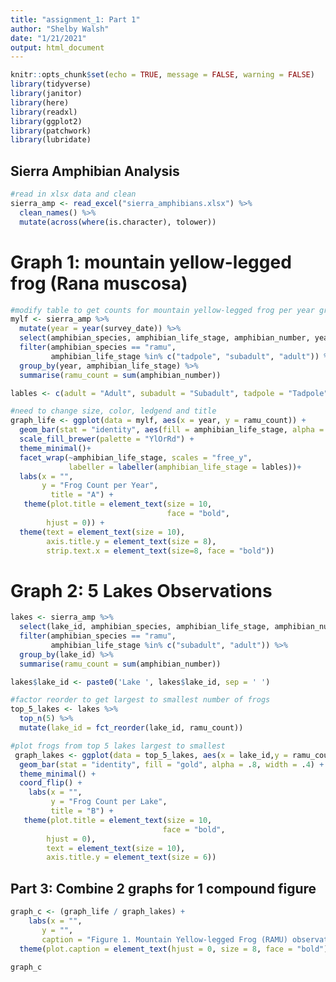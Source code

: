 ```yaml
---
title: "assignment_1: Part 1"
author: "Shelby Walsh"
date: "1/21/2021"
output: html_document
---
```


```r
knitr::opts_chunk$set(echo = TRUE, message = FALSE, warning = FALSE)
library(tidyverse)
library(janitor)
library(here)
library(readxl)
library(ggplot2)
library(patchwork)
library(lubridate)
```

## Sierra Amphibian Analysis
```r
#read in xlsx data and clean
sierra_amp <- read_excel("sierra_amphibians.xlsx") %>% 
  clean_names() %>% 
  mutate(across(where(is.character), tolower)) 
```

# Graph 1: mountain yellow-legged frog (Rana muscosa)
```r
#modify table to get counts for mountain yellow-legged frog per year grouped by life stage (excluding eggmass)
mylf <- sierra_amp %>% 
  mutate(year = year(survey_date)) %>% 
  select(amphibian_species, amphibian_life_stage, amphibian_number, year) %>% 
  filter(amphibian_species == "ramu",
         amphibian_life_stage %in% c("tadpole", "subadult", "adult")) %>% 
  group_by(year, amphibian_life_stage) %>% 
  summarise(ramu_count = sum(amphibian_number))

lables <- c(adult = "Adult", subadult = "Subadult", tadpole = "Tadpole")

#need to change size, color, ledgend and title
graph_life <- ggplot(data = mylf, aes(x = year, y = ramu_count)) +
  geom_bar(stat = "identity", aes(fill = amphibian_life_stage, alpha = 1, width = .4), show.legend = FALSE) +
  scale_fill_brewer(palette = "YlOrRd") +
  theme_minimal()+
  facet_wrap(~amphibian_life_stage, scales = "free_y", 
             labeller = labeller(amphibian_life_stage = lables))+      
  labs(x = "",
       y = "Frog Count per Year",
         title = "A") +
   theme(plot.title = element_text(size = 10,
                                   face = "bold",
        hjust = 0)) +
  theme(text = element_text(size = 10),
        axis.title.y = element_text(size = 8),
        strip.text.x = element_text(size=8, face = "bold"))

```

# Graph 2: 5 Lakes Observations
```r

lakes <- sierra_amp %>% 
  select(lake_id, amphibian_species, amphibian_life_stage, amphibian_number)%>%
  filter(amphibian_species == "ramu",
         amphibian_life_stage %in% c("subadult", "adult")) %>% 
  group_by(lake_id) %>% 
  summarise(ramu_count = sum(amphibian_number))

lakes$lake_id <- paste0('Lake ', lakes$lake_id, sep = ' ')

#factor reorder to get largest to smallest number of frogs
top_5_lakes <- lakes %>% 
  top_n(5) %>% 
  mutate(lake_id = fct_reorder(lake_id, ramu_count)) 

#plot frogs from top 5 lakes largest to smallest
 graph_lakes <- ggplot(data = top_5_lakes, aes(x = lake_id,y = ramu_count)) +
  geom_bar(stat = "identity", fill = "gold", alpha = .8, width = .4) +
  theme_minimal() +
  coord_flip() +
    labs(x = "",
         y = "Frog Count per Lake",
         title = "B") +
   theme(plot.title = element_text(size = 10,
                                  face = "bold",
        hjust = 0),
        text = element_text(size = 10),
        axis.title.y = element_text(size = 6)) 

```

## Part 3: Combine 2 graphs for 1 compound figure
```r
graph_c <- (graph_life / graph_lakes) +
    labs(x = "",
       y = "",
       caption = "Figure 1. Mountain Yellow-legged Frog (RAMU) observations in the southern Sierra Nevadas from 1995-2002. ") +
  theme(plot.caption = element_text(hjust = 0, size = 8, face = "bold"))

graph_c
```

